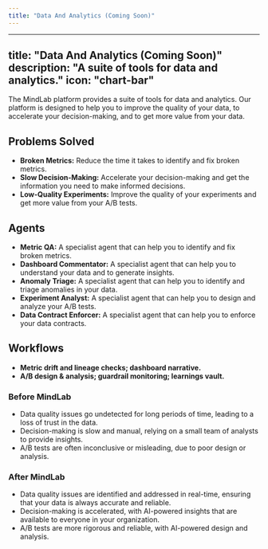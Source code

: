 ```yaml
---
title: "Data And Analytics (Coming Soon)"
---
```

---
title: "Data And Analytics (Coming Soon)"
description: "A suite of tools for data and analytics."
icon: "chart-bar"
---

The MindLab platform provides a suite of tools for data and analytics. Our platform is designed to help you to improve the quality of your data, to accelerate your decision-making, and to get more value from your data.

## Problems Solved

-   **Broken Metrics:** Reduce the time it takes to identify and fix broken metrics.
-   **Slow Decision-Making:** Accelerate your decision-making and get the information you need to make informed decisions.
-   **Low-Quality Experiments:** Improve the quality of your experiments and get more value from your A/B tests.

## Agents

-   **Metric QA:** A specialist agent that can help you to identify and fix broken metrics.
-   **Dashboard Commentator:** A specialist agent that can help you to understand your data and to generate insights.
-   **Anomaly Triage:** A specialist agent that can help you to identify and triage anomalies in your data.
-   **Experiment Analyst:** A specialist agent that can help you to design and analyze your A/B tests.
-   **Data Contract Enforcer:** A specialist agent that can help you to enforce your data contracts.

## Workflows

-   **Metric drift and lineage checks; dashboard narrative.**
-   **A/B design & analysis; guardrail monitoring; learnings vault.**
### Before MindLab

-   Data quality issues go undetected for long periods of time, leading to a loss of trust in the data.
-   Decision-making is slow and manual, relying on a small team of analysts to provide insights.
-   A/B tests are often inconclusive or misleading, due to poor design or analysis.

### After MindLab

-   Data quality issues are identified and addressed in real-time, ensuring that your data is always accurate and reliable.
-   Decision-making is accelerated, with AI-powered insights that are available to everyone in your organization.
-   A/B tests are more rigorous and reliable, with AI-powered design and analysis.